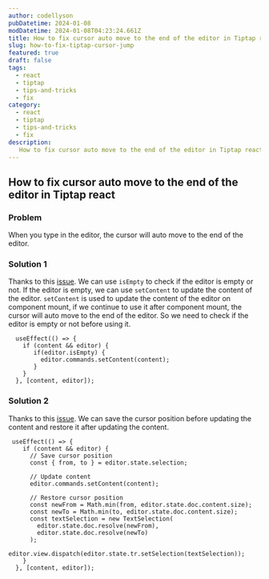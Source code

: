 ```yaml
---
author: codellyson
pubDatetime: 2024-01-08
modDatetime: 2024-01-08T04:23:24.661Z
title: How to fix cursor auto move to the end of the editor in Tiptap react
slug: how-to-fix-tiptap-cursor-jump
featured: true
draft: false
tags:
  - react
  - tiptap
  - tips-and-tricks
  - fix
category:
  - react
  - tiptap
  - tips-and-tricks
  - fix
description:
   How to fix cursor auto move to the end of the editor in Tiptap react
---
```


## How to fix cursor auto move to the end of the editor in Tiptap react

### Problem

When you type in the editor, the cursor will auto move to the end of the editor.

### Solution 1

Thanks to this [issue]('https://github.com/ueberdosis/tiptap/issues/2940#issuecomment-1752701372').
We can use `isEmpty` to check if the editor is empty or not. If the editor is empty, we can use `setContent` to update the content of the editor.
`setContent` is used to update the content of the editor on component mount, if we continue to use it after component mount, the cursor will auto move to the end of the editor. So we need to check if the editor is empty or not before using it.

```tsx
  useEffect(() => {
    if (content && editor) {
       if(editor.isEmpty) {
         editor.commands.setContent(content);
       }
    }
  }, [content, editor]);
```

### Solution 2

Thanks to this [issue]('https://github.com/ueberdosis/tiptap/issues/2940#issuecomment-1720058369').
We can save the cursor position before updating the content and restore it after updating the content.

```tsx
 useEffect(() => {
    if (content && editor) {
      // Save cursor position
      const { from, to } = editor.state.selection;

      // Update content
      editor.commands.setContent(content);

      // Restore cursor position
      const newFrom = Math.min(from, editor.state.doc.content.size);
      const newTo = Math.min(to, editor.state.doc.content.size);
      const textSelection = new TextSelection(
        editor.state.doc.resolve(newFrom),
        editor.state.doc.resolve(newTo)
      );
      editor.view.dispatch(editor.state.tr.setSelection(textSelection));
    }
  }, [content, editor]);
```
